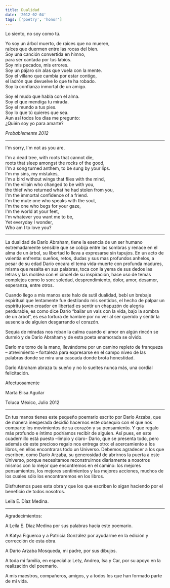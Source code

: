 ```yaml
---
title: Dualidad
date: '2012-02-04'
tags: ['poetry', 'honor']
---
```


<div className="italic">
Lo siento, no soy como tú.<br/>

Yo soy un árbol muerto, de raíces que no mueren,<br/>
raíces que duermen entre las rocas del bien.<br/>
Soy una canción convertida en himno,<br/>
para ser cantada por tus labios.<br/>
Soy mis pecados, mis errores.<br/>
Soy un pájaro sin alas que vuela con la mente.<br/>
Soy el villano que cambia por estar contigo,<br/>
el ladrón que devuelve lo que te ha robado.<br/>
Soy la confianza inmortal de un amigo.<br/>

Soy el mudo que habla con el alma.<br/>
Soy el que mendiga tu mirada.<br/>
Soy el mundo a tus pies.<br/>
Soy lo que tú quieres que sea.  <br/>
Aun así todos los días me pregunto:<br/>
¿Quién soy yo para amarte?<br/>
</div>

*Probablemente 2012*

***

<div className="italic">
I'm sorry, I'm not as you are,<br/>

I'm a dead tree, with roots that cannot die,<br/>
roots that sleep amongst the rocks of the good,<br/>
I'm a song turned anthem, to be sung by your lips.<br/>
I'm my sins, my mistakes,<br/>
I'm a bird without wings that flies with the mind,<br/>
I'm the villain who changed to be with you,<br/>
the thief who returned what he had stolen from you,<br/>
I'm the immortal confidence of a friend.<br/>
I'm the mute one who speaks with the soul,<br/>
I'm the one who begs for your gaze,<br/>
I'm the world at your feet,<br/>
I'm whatever you want me to be,<br/>
Yet everyday I wonder,<br/>
Who am I to love you?<br/>
</div>

***

La dualidad de Darío Abraham, tiene la esencia de un ser humano extremadamente sensible que se cobija entre las sombras y renace en el alma de un árbol, su libertad lo lleva a expresarse sin tapujos. En un acto de valentía enfrenta: sueños, retos, dudas y sus mas profundos anhelos, a pesar de su edad Darío encara el tema vida-muerte con profunda madures, misma que resalta en sus palabras, toca con la yema de sus dedos las letras y las moldea con el cincel de su inspiración, hace  uso de temas complejos como lo son: soledad, desprendimiento, dolor, amor, desamor, esperanza, entre otros.

Cuando llego a mis manos este halo de sutil dualidad, bebí un brebaje espiritual que lentamente fue destilando mis sentidos, el hecho de palpar un espíritu joven creador en libertad es sentir un chapuzón de alegría perdurable, es como dice Darío “bailar un vals con la vida, bajo la sombra de un árbol”, es esa tortura de hambre por no ver al ser querido y sentir la ausencia de alguien desgarrando el corazón.

Sequía de miradas nos roban la calma cuando el amor en algún rincón se durmió y de Darío Abraham y de esta poeta enamorada se olvido.

Darío me tomo de la mano, llevándome por un camino repleto de franqueza – atrevimiento – fortaleza para expresarse en el campo níveo de las palabras donde se mira una cascada donde brota honestidad. 

Darío Abraham abraza tu sueño y no lo sueltes nunca más, una cordial felicitación.

Afectuosamente

Marta Elisa Aguilar

Toluca México, Julio 2012

***

En tus manos tienes este pequeño poemario escrito por Darío Arzaba, que de manera inesperada decidió hacernos este obsequio con el que nos comparte los movimientos de su corazón y su pensamiento. Y que regalo más profundo e íntimo podríamos recibir de alguien. Así pues, en este cuadernillo está puesto –limpio y claro- Darío, que se presenta todo, pero además de este precioso regalo nos entrega otro: el acercamiento a los libros, en ellos encontraras todo un Universo. Debemos agradecer a los que escriben, como Darío Arzaba, su generosidad de abrirnos la puerta a este Universo, porque necesitamos reconstruirnos diariamente a nosotros mismos con lo mejor que encontremos en el camino: los mejores pensamientos, los mejores sentimientos y las mejores acciones, muchos de los cuales sólo los encontraremos en los libros.

Disfrutemos pues esta obra y que los que escriben lo sigan haciendo por el beneficio de todos nosotros.

Leila E. Díaz Medina.

***

Agradecimientos:

A Leila E. Díaz Medina por sus palabras hacia este poemario.

A Katya Figueroa y a Patricia González por ayudarme en la edición y corrección de esta obra.

A Darío Arzaba Mosqueda, mi padre, por sus dibujos.

A toda  mi familia, en especial a: Lety, Andrea, Isa y Car,  por su apoyo en la realización del poemario.

A mis maestros, compañeros, amigos, y a todos los que han formado parte de mi vida.
